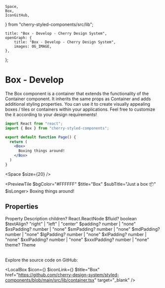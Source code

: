	Space,
	Box,
	IconGitHub,
} from "cherry-styled-components/src/lib";

	title: "Box - Develop - Cherry Design System",
	openGraph: {
		title: "Box - Develop - Cherry Design System",
		images: OG_IMAGE,
	},
};

# Box - Develop

The Box component is a container that extends the functionality of the Container component. It inherits the same props as Container and adds additional styling properties. You can use it to create visually appealing boxes / tiles or containers within your applications. Feel free to customize the it according to your design requirements!


```jsx
import React from "react";
import { Box } from "cherry-styled-components";

export default function Page() {
  return (
    <Box>
      Boxing things around!
    </Box>
  )
}
```

<Space $size={20} />

<PreviewTile $bgColor="#FFFFFF" $title="Box" $subTitle="Just a box 📦" $isLonger>
	<Box>
		Boxing things around!
	</Box>
</PreviewTile>

## Properties

<Table>
	<TableRow>
		<TableHead>Property</TableHead>
		<TableHead>Description</TableHead>
	</TableRow>
	<TableRow>
		<TableData $code>children?</TableData>
		<TableData>React.ReactNode</TableData>
	</TableRow>
	<TableRow>
		<TableData $code>$fluid?</TableData>
		<TableData>boolean</TableData>
	</TableRow>
	<TableRow>
		<TableData $code>$textAlign?</TableData>
		<TableData>"right" | "left" | "center"</TableData>
	</TableRow>
	<TableRow>
		<TableData $code>$padding?</TableData>
		<TableData>number | "none"</TableData>
	</TableRow>
	<TableRow>
		<TableData $code>$xsPadding?</TableData>
		<TableData>number | "none"</TableData>
	</TableRow>
	<TableRow>
		<TableData $code>$smPadding?</TableData>
		<TableData>number | "none"</TableData>
	</TableRow>
	<TableRow>
		<TableData $code>$mdPadding?</TableData>
		<TableData>number | "none"</TableData>
	</TableRow>
	<TableRow>
		<TableData $code>$lgPadding?</TableData>
		<TableData>number | "none"</TableData>
	</TableRow>
	<TableRow>
		<TableData $code>$xlPadding?</TableData>
		<TableData>number | "none"</TableData>
	</TableRow>
	<TableRow>
		<TableData $code>$xxlPadding?</TableData>
		<TableData>number | "none"</TableData>
	</TableRow>
	<TableRow>
		<TableData $code>$xxxlPadding?</TableData>
		<TableData>number | "none"</TableData>
	</TableRow>
	<TableRow>
		<TableData $code>theme?</TableData>
		<TableData>Theme</TableData>
	</TableRow>
</Table>

Explore the source code on GitHub:

<LocalBox
	$icon={<IconFile />}
	$iconLink={<IconGitHub />}
	$title="Box"
	href="https://github.com/cherry-design-system/styled-components/blob/main/src/lib/container.tsx"
	target="_blank"
/>

